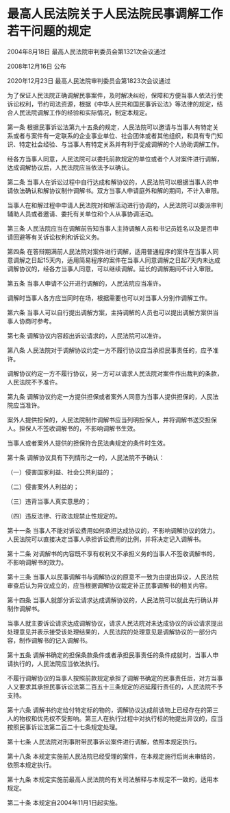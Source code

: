 # 最高人民法院关于人民法院民事调解工作若干问题的规定

2004年8月18日 最高人民法院审判委员会第1321次会议通过

2008年12月16日 公布

2020年12月23日 最高人民法院审判委员会第1823次会议通过

  

为了保证人民法院正确调解民事案件，及时解决纠纷，保障和方便当事人依法行使诉讼权利，节约司法资源，根据《中华人民共和国民事诉讼法》等法律的规定，结合人民法院调解工作的经验和实际情况，制定本规定。

第一条 根据民事诉讼法第九十五条的规定，人民法院可以邀请与当事人有特定关系或者与案件有一定联系的企业事业单位、社会团体或者其他组织，和具有专门知识、特定社会经验、与当事人有特定关系并有利于促成调解的个人协助调解工作。

经各方当事人同意，人民法院可以委托前款规定的单位或者个人对案件进行调解，达成调解协议后，人民法院应当依法予以确认。

第二条 当事人在诉讼过程中自行达成和解协议的，人民法院可以根据当事人的申请依法确认和解协议制作调解书。双方当事人申请庭外和解的期间，不计入审限。

当事人在和解过程中申请人民法院对和解活动进行协调的，人民法院可以委派审判辅助人员或者邀请、委托有关单位和个人从事协调活动。

第三条 人民法院应当在调解前告知当事人主持调解人员和书记员姓名以及是否申请回避等有关诉讼权利和诉讼义务。

第四条 在答辩期满前人民法院对案件进行调解，适用普通程序的案件在当事人同意调解之日起15天内，适用简易程序的案件在当事人同意调解之日起7天内未达成调解协议的，经各方当事人同意，可以继续调解。延长的调解期间不计入审限。

第五条 当事人申请不公开进行调解的，人民法院应当准许。

调解时当事人各方应当同时在场，根据需要也可以对当事人分别作调解工作。

第六条 当事人可以自行提出调解方案，主持调解的人员也可以提出调解方案供当事人协商时参考。

第七条 调解协议内容超出诉讼请求的，人民法院可以准许。

第八条 人民法院对于调解协议约定一方不履行协议应当承担民事责任的，应予准许。

调解协议约定一方不履行协议，另一方可以请求人民法院对案件作出裁判的条款，人民法院不予准许。

第九条 调解协议约定一方提供担保或者案外人同意为当事人提供担保的，人民法院应当准许。

案外人提供担保的，人民法院制作调解书应当列明担保人，并将调解书送交担保人。担保人不签收调解书的，不影响调解书生效。

当事人或者案外人提供的担保符合民法典规定的条件时生效。

第十条 调解协议具有下列情形之一的，人民法院不予确认：

（一）侵害国家利益、社会公共利益的；

（二）侵害案外人利益的；

（三）违背当事人真实意思的；

（四）违反法律、行政法规禁止性规定的。

第十一条 当事人不能对诉讼费用如何承担达成协议的，不影响调解协议的效力。人民法院可以直接决定当事人承担诉讼费用的比例，并将决定记入调解书。

第十二条 对调解书的内容既不享有权利又不承担义务的当事人不签收调解书的，不影响调解书的效力。

第十三条 当事人以民事调解书与调解协议的原意不一致为由提出异议，人民法院审查后认为异议成立的，应当根据调解协议裁定补正民事调解书的相关内容。

第十四条 当事人就部分诉讼请求达成调解协议的，人民法院可以就此先行确认并制作调解书。

当事人就主要诉讼请求达成调解协议，请求人民法院对未达成协议的诉讼请求提出处理意见并表示接受该处理结果的，人民法院的处理意见是调解协议的一部分内容，制作调解书的记入调解书。

第十五条 调解书确定的担保条款条件或者承担民事责任的条件成就时，当事人申请执行的，人民法院应当依法执行。

不履行调解协议的当事人按照前款规定承担了调解书确定的民事责任后，对方当事人又要求其承担民事诉讼法第二百五十三条规定的迟延履行责任的，人民法院不予支持。

第十六条 调解书约定给付特定标的物的，调解协议达成前该物上已经存在的第三人的物权和优先权不受影响。第三人在执行过程中对执行标的物提出异议的，应当按照民事诉讼法第二百二十七条规定处理。

第十七条 人民法院对刑事附带民事诉讼案件进行调解，依照本规定执行。

第十八条 本规定实施前人民法院已经受理的案件，在本规定施行后尚未审结的，依照本规定执行。

第十九条 本规定实施前最高人民法院的有关司法解释与本规定不一致的，适用本规定。

第二十条 本规定自2004年11月1日起实施。